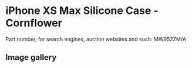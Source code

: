 # iPhone XS Max Silicone Case - Cornflower

Part number, for search engines, auction websites and such: MW952ZM/A

## Image gallery

<div style={{ width: "768px" }}>
  <GalleryComponent
    images={[
      {
        original: "/everysource/MW952",
        thumbnail: "/everypreview/MW952",
      },
      {
        original: "/everysource/MW952_AV1_GOLD",
        thumbnail: "/everypreview/MW952_AV1_GOLD",
      },
      {
        original: "/everysource/MW952_AV1_SILVER",
        thumbnail: "/everypreview/MW952_AV1_SILVER",
      },
      {
        original: "/everysource/MW952_AV1_SPACE_GRAY",
        thumbnail: "/everypreview/MW952_AV1_SPACE_GRAY",
      },
      {
        original: "/everysource/MW952_AV2",
        thumbnail: "/everypreview/MW952_AV2",
      }
    ]}
  />
</div>